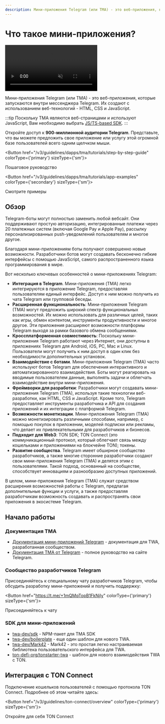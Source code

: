 ```yaml
---
description: Мини-приложения Telegram (или TMA) - это веб-приложения, которые запускаются внутри мессенджера Telegram. Их создают с использованием веб-технологий - HTML, CSS и JavaScript.
---
```



# Что такое мини-приложения?

<div style={{width: '100%', textAlign:'center', margin: '10pt auto'}}>
  <video style={{width: '100%',maxWidth: '600px', borderRadius: '10pt'}} muted={true} autoPlay={true} loop={true}>
    <source src="/files/twa.mp4" type="video/mp4" />

    Your browser does not support the video tag.

  </video>
</div>

Мини-приложения Telegram (или TMA) - это веб-приложения, которые запускаются внутри мессенджера Telegram. Их создают с использованием веб-технологий - HTML, CSS и JavaScript.

:::tip
Поскольку TMA являются веб-страницами и используют JavaScript, Вам необходимо выбрать [JS/TS-based SDK](/v3/guidelines/dapps/apis-sdks/sdk#typescript--javascript).
:::

Откройте доступ к **900-миллионной аудитории Telegram**. Представьте, что вы можете предложить свое приложение или услугу этой огромной базе пользователей всего одним щелчком мыши.

<Button href="/v3/guidelines/dapps/tma/tutorials/step-by-step-guide" colorType={'primary'} sizeType={'sm'}>

Пошаговое руководство

</Button>

<Button href="/v3/guidelines/dapps/tma/tutorials/app-examples" colorType={'secondary'} sizeType={'sm'}>

Смотрите примеры

</Button>

## Обзор

Telegram-боты могут полностью заменить любой вебсайт. Они поддерживают простую авторизацию, интегрированные платежи через 20 платежных систем (включая Google Pay и Apple Pay), рассылку персонализированных push-уведомлений пользователям и многое другое.

Благодаря мини-приложениям боты получают совершенно новые возможности. Разработчики ботов могут создавать бесконечно гибкие интерфейсы с помощью JavaScript, самого распространенного языка программирования в мире.

Вот несколько ключевых особенностей о мини-приложениях Telegram:

- **Интеграция в Telegram**. Мини-приложения (TMA) легко интегрируются в приложение Telegram, предоставляя пользователям единый интерфейс. Доступ к ним можно получить из чата Telegram или групповой беседы.
- **Расширенная функциональность**: Мини-приложения Telegram (TMA) могут предложить широкий спектр функциональных возможностей. Их можно использовать для различных целей, таких как игры, обмен контентом, инструменты продуктивности и многое другое. Эти приложения расширяют возможности платформы Telegram выходя за рамки базового обмена сообщениями.
- **Кроссплатформенная совместимость**: Поскольку мини-приложения Telegram работают через Интернет, они доступны в приложениях Telegram для Android, iOS, PC, Mac и Linux. Пользователи могут получить к ним доступ в один клик без необходимости дополнительных установок.
- **Взаимодействие с ботами**. Мини-приложения Telegram (TMA) часто используют ботов Telegram для обеспечения интерактивного и автоматизированного взаимодействия. Боты могут реагировать на вводимые пользователем данные, выполнять задачи и облегчать взаимодействие внутри мини-приложения.
- **Фреймворки для разработки**: Разработчики могут создавать мини-приложения Telegram (TMA), используя такие технологии веб-разработки, как HTML, CSS и JavaScript. Кроме того, Telegram предоставляет инструменты разработчика и API для создания приложений и их интеграции с платформой Telegram.
- **Возможности монетизации**. Мини-приложения Telegram (TMA) можно монетизировать различными способами, например, с помощью покупок в приложении, моделей подписки или рекламы, что делает их привлекательными для разработчиков и бизнесов.
- **Подходит для Web3**: TON SDK; TON Connect (это коммуникационный протокол, который облегчает связь между кошельками и приложениями на блокчейне TON); токены.
- **Развитие сообщества**. Telegram имеет обширное сообщество разработчиков, а также многие сторонние разработчики создают свои мини-приложения Telegram (TMA) и делятся этим с пользователями. Такой подход, основанный на сообществе, способствует инновациям и разнообразию доступных приложений.

В целом, мини-приложения Telegram (TMA) служат средством расширения возможностей работы с Telegram, предлагая дополнительные функции и услуги, а также предоставляя разработчикам возможность создавать и распространять свои приложения в экосистеме Telegram.

## Начало работы

### Документация TMA

- [Документация мини-приложений Telegram](https://docs.telegram-mini-apps.com) - документация для TWA, разработанная сообществом.
- [Документация TMA от Telegram](https://core.telegram.org/bots/webapps) - полное руководство на сайте Telegram.

### Сообщество разработчиков Telegram

Присоединяйтесь к специальному чату разработчиков Telegram, чтобы обсудить разработку мини-приложений и получить поддержку:

<Button href="https://t.me/+1mQMqTopB1FkNjIy" colorType={'primary'} sizeType={'sm'}>

Присоединяйтесь к чату

</Button>

### SDK для мини-приложений

- [twa-dev/sdk](https://github.com/twa-dev/sdk) - NPM-пакет для TMA SDK
- [twa-dev/boilerplate](https://github.com/twa-dev/Boilerplate) - еще один шаблон для нового TWA.
- [twa-dev/Mark42](https://github.com/twa-dev/Mark42) - Mark42 - это простая легко настраиваемая библиотека пользовательского интерфейса для TWA.
- [ton-defi-org/tonstarter-twa](https://github.com/ton-defi-org/tonstarter-twa) - шаблон для нового взаимодействия TWA с TON.

## Интеграция с TON Connect

Подключение кошельков пользователей с помощью протокола TON Connect. Подробнее об этом читайте здесь:

<Button href="/v3/guidelines/ton-connect/overview" colorType={'primary'} sizeType={'sm'}>

Откройте для себя TON Connect

</Button>
